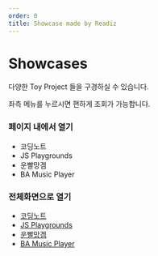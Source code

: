```yaml
---
order: 0
title: Showcase made by Readiz
---
```


# Showcases

다양한 Toy Project 들을 구경하실 수 있습니다.

좌측 메뉴를 누르시면 편하게 조회가 가능합니다.


### 페이지 내에서 열기

- <Link to="/showcase/Webbased/CodingNote">코딩노트</Link>
- <Link to="/showcase/Webbased/JSPlayGround">JS Playgrounds</Link>
- <Link to="/showcase/Webbased/RandomGame">운빨망겜</Link>
- <Link to="/showcase/Webbased/BAMusicPlayer">BA Music Player</Link>

### 전체화면으로 열기

- [코딩노트](https://www.readiz.com/CodingNote/)
- [JS Playgrounds](https://www.readiz.com/JSPlaygrounds/)
- [운빨망겜](https://www.readiz.com/RandomGame/)
- [BA Music Player](https://www.readiz.com/BA-music-player/)

<Comment />